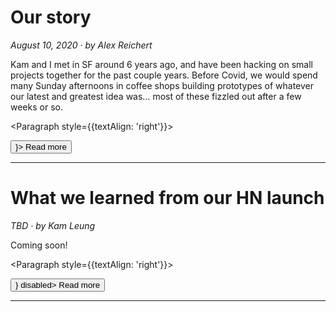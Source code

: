 

<!-- TODO: figure out how to make this dynamic at some point -->

# Our story

_August 10, 2020 · by Alex Reichert_

Kam and I met in SF around 6 years ago, and have been hacking on small projects together for the past couple years. Before Covid, we would spend many Sunday afternoons in coffee shops building prototypes of whatever our latest and greatest idea was… most of these fizzled out after a few weeks or so.

<Paragraph style={{textAlign: 'right'}}>
  <Link href="/blog/story">
    <a>
      <Button type="link" icon={<ArrowRightOutlined />}>
        Read more
      </Button>
    </a>
  </Link>
</Paragraph>

---

# What we learned from our HN launch

_TBD · by Kam Leung_

Coming soon!

<Paragraph style={{textAlign: 'right'}}>
  <Link href="/blog/story">
    <a>
      <Button type="link" icon={<ArrowRightOutlined />} disabled>
        Read more
      </Button>
    </a>
  </Link>
</Paragraph>

---
